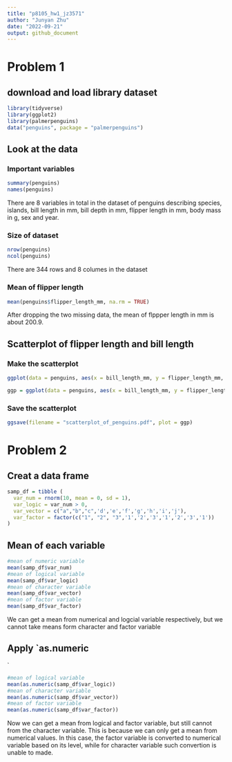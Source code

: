 ```yaml
---
title: "p8105_hw1_jz3571"
author: "Junyan Zhu"
date: "2022-09-21"
output: github_document
---
```


# Problem 1 

## download and load library dataset

```r
library(tidyverse)
library(ggplot2)
library(palmerpenguins)
data("penguins", package = "palmerpenguins")
```

## Look at the data

### Important variables
```r
summary(penguins)
names(penguins)
```

There are 8 variables in total in the dataset of penguins describing species, islands, bill length in mm, bill depth in mm, flipper length in mm, body mass in g, sex and year.

### Size of dataset
```r
nrow(penguins)
ncol(penguins)
```

There are 344 rows and 8 columes in the dataset

### Mean of flipper length

```r
mean(penguins$flipper_length_mm, na.rm = TRUE)
```

After dropping the two missing data, the mean of flppper length in mm is about 200.9.

## Scatterplot of flipper length and bill length

### Make the scatterplot

```r
ggplot(data = penguins, aes(x = bill_length_mm, y = flipper_length_mm, color = species)) + geom_point()

ggp = ggplot(data = penguins, aes(x = bill_length_mm, y = flipper_length_mm, color = species)) + geom_point()
```

### Save the scatterplot


```r
ggsave(filename = "scatterplot_of_penguins.pdf", plot = ggp)
```

# Problem 2

## Creat a data frame

```r
samp_df = tibble (
  var_num = rnorm(10, mean = 0, sd = 1),
  var_logic = var_num > 0,
  var_vector = c("a","b","c",'d','e','f','g','h','i','j'),
  var_factor = factor(c("1", "2", "3",'1','2','3','1','2','3','1'))
)
```

## Mean of each variable

```r
#mean of numeric variable
mean(samp_df$var_num)
#mean of logical variable
mean(samp_df$var_logic)
#mean of character variable
mean(samp_df$var_vector)
#mean of factor variable
mean(samp_df$var_factor)
```

We can get a mean from numerical and logcial variable respectively, but we cannot take means form character and factor variable

## Apply `as.numeric

`
```r
#mean of logical variable
mean(as.numeric(samp_df$var_logic))
#mean of character variable
mean(as.numeric(samp_df$var_vector))
#mean of factor variable
mean(as.numeric(samp_df$var_factor))
```

Now we can get a mean from logical and factor variable, but still cannot from the character variable. This is because we can only get a mean from numerical values. In this case, the factor variable is converted to numerical variable based on its level, while for character variable such convertion is unable to made.

